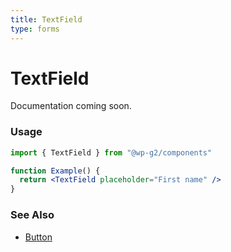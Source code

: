 ```yaml
---
title: TextField
type: forms
---
```


# TextField

Documentation coming soon.

### Usage

```jsx live
import { TextField } from "@wp-g2/components"

function Example() {
  return <TextField placeholder="First name" />
}
```

### See Also

- [Button](/components/button/)

